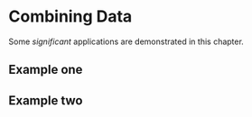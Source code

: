 # Combining Data

Some _significant_ applications are demonstrated in this chapter.

## Example one

## Example two
